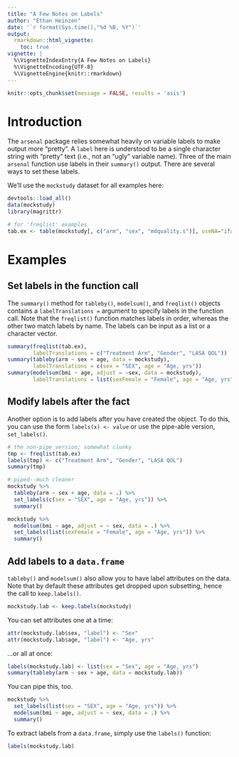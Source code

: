 ```yaml
---
title: "A Few Notes on Labels"
author: "Ethan Heinzen"
date: '`r format(Sys.time(),"%d %B, %Y")`'
output:
  rmarkdown::html_vignette:
    toc: true
vignette: |
  %\VignetteIndexEntry{A Few Notes on Labels}
  %\VignetteEncoding{UTF-8}
  %\VignetteEngine{knitr::rmarkdown}
---
```


```r
knitr::opts_chunk$set(message = FALSE, results = 'asis')
```

# Introduction

The `arsenal` package relies somewhat heavily on variable labels to make output more "pretty".
A `label` here is understood to be a single character string with "pretty" text (i.e., not an "ugly" variable name).
Three of the main `arsenal` function use labels in their `summary()` output. There are several ways to set these labels.

We'll use the `mockstudy` dataset for all examples here:

```r
devtools::load_all()
data(mockstudy)
library(magrittr)

# for 'freqlist' examples
tab.ex <- table(mockstudy[, c("arm", "sex", "mdquality.s")], useNA="ifany")
```

# Examples

## Set labels in the function call

The `summary()` method for `tableby()`, `modelsum()`, and `freqlist()` objects contains a `labelTranslations = ` argument to specify labels
in the function call. Note that the `freqlist()` function matches labels in order, whereas the other two match labels by name. The labels
can be input as a list or a character vector.

```r
summary(freqlist(tab.ex),
        labelTranslations = c("Treatment Arm", "Gender", "LASA QOL"))
summary(tableby(arm ~ sex + age, data = mockstudy),
        labelTranslations = c(sex = "SEX", age = "Age, yrs"))
summary(modelsum(bmi ~ age, adjust = ~sex, data = mockstudy),
        labelTranslations = list(sexFemale = "Female", age = "Age, yrs"))
```

## Modify labels after the fact

Another option is to add labels after you have created the object. To do this, you can use the form
`labels(x) <- value` or use the pipe-able version, `set_labels()`.

```r
# the non-pipe version; somewhat clunky
tmp <- freqlist(tab.ex)
labels(tmp) <- c("Treatment Arm", "Gender", "LASA QOL")
summary(tmp)

# piped--much cleaner
mockstudy %>% 
  tableby(arm ~ sex + age, data = .) %>% 
  set_labels(c(sex = "SEX", age = "Age, yrs")) %>% 
  summary()

mockstudy %>% 
  modelsum(bmi ~ age, adjust = ~ sex, data = .) %>% 
  set_labels(list(sexFemale = "Female", age = "Age, yrs")) %>% 
  summary()
```

## Add labels to a `data.frame`

`tableby()` and `modelsum()` also allow you to have label attributes on the data. Note
that by default these attributes get dropped upon subsetting, hence the call to `keep.labels()`.

```r
mockstudy.lab <- keep.labels(mockstudy)
```

You can set attributes one at a time:

```r
attr(mockstudy.lab$sex, "label") <- "Sex"
attr(mockstudy.lab$age, "label") <- "Age, yrs"
```

...or all at once:

```r
labels(mockstudy.lab) <- list(sex = "Sex", age = "Age, yrs")
summary(tableby(arm ~ sex + age, data = mockstudy.lab))
```

You can pipe this, too.

```r
mockstudy %>% 
  set_labels(list(sex = "SEX", age = "Age, yrs")) %>% 
  modelsum(bmi ~ age, adjust = ~ sex, data = .) %>% 
  summary()
```

To extract labels from a `data.frame`, simply use the `labels()` function:

```r
labels(mockstudy.lab)
```


